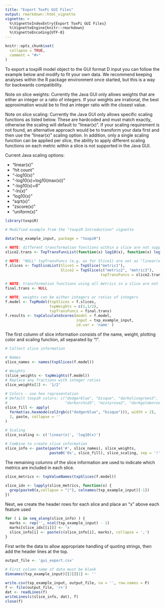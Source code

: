 ```yaml
---
title: "Export ToxPi GUI Files"
output: rmarkdown::html_vignette
vignette: >
  %\VignetteIndexEntry{Export ToxPi GUI Files}
  %\VignetteEngine{knitr::rmarkdown}
  %\VignetteEncoding{UTF-8}
---
```

<style type="text/css">

h1.title {
  font-size: 28px;
}
h1 { /* Header 1 */
  font-size: 20px;
}
h2 { /* Header 2 */
    font-size: 20px;
}
h3 { /* Header 3 */
  font-size: 18px;
}
h4 { /* Header 4 */
  font-size: 16px;
   color: DarkBlue;
}
code.r{ /* Code block */
    font-size: 12px;
}
</style>

```r
knitr::opts_chunk$set(
  collapse = TRUE,
  comment = "#>"
)
```

To export a toxpiR model object to the GUI format D input you can follow the example below and modify to fit your own data. We recommend keeping analyses within the R package environment once started, but this is a way for backwards compatibility.

Note on slice weights: Currently the Java GUI only allows weights that are either an integer or a ratio of integers. If your weights are irrational, the best approximation would be to find an integer ratio with the closest value.

Note on slice scaling: Currently the Java GUI only allows specific scaling functions as listed below. These are hardcoded and must match exactly, otherwise the scaling will default to "linear(x)". If your scaling requirement is not found, an alternative approach would be to transform your data first and then use the "linear(x)" scaling option. In addition, only a single scaling function can be applied per slice, the ability to apply different scaling functions on each metric within a slice is not supported in the Java GUI.

Current Java scaling options:

* "linear(x)"
* "hit count"
* "-log10(x)"
* "-log10(x)+log10(max(x))"
* "-log10(x)+6"
* "-ln(x)"
* "log10(x)"
* "sqrt(x)"
* "zscore(x)"
* "uniform(x)"

```r
library(toxpiR)

# Modified example from the "toxpiR Introduction" vignette

data(txp_example_input, package = "toxpiR")

# NOTE: different transformation functions within a slice are not supported
slice2.trans <- TxpTransFuncList(function(x) log10(x), function(x) log10(x))

# NOTE: "NULL" txpTransFuncs (e.g. as for Slice1) are set as "linear(x)" below
f.slices <- TxpSliceList(Slice1 = TxpSlice("metric1"), 
                         Slice2 = TxpSlice(c("metric2", "metric3"), 
                                           txpTransFuncs = slice2.trans ))

# NOTE: transformation functions using all metrics in a slice are not supported
final.trans <- NULL

# NOTE: weights can be either integers or ratios of integers
f.model <- TxpModel(txpSlices = f.slices, 
                    txpWeights = c(1,1/2),
                    txpTransFuncs = final.trans)
f.results <- txpCalculateScores(model = f.model, 
                                input = txp_example_input,
                                id.var = 'name' )
```

The first column of slice information consists of the name, weight, plotting color and scaling function, all separated by "!".

```r

# Collect slice information

# Names
slice_names <- names(txpSlices(f.model))

# Weights
(slice_weights <- txpWeights(f.model))
# Replace any fractions with integer ratios
slice_weights[2] <- '1/2'

# Colors - use hex representation
# Default toxpiR colors: c("dodgerblue", "bisque", "darkolivegreen3",
#                          "darkorchid3", "mistyrose2", "darkgoldenrod1")
slice_fill <- apply(
  format(as.hexmode(col2rgb(c("dodgerblue", "bisque"))), width = 2),
  2, paste, collapse = ''
)

# Scaling
slice_scaling <- c('linear(x)', 'log10(x)')

# Combine to create slice information
slice_info <- paste(paste('#', slice_names), slice_weights,
                    paste0('0x', slice_fill), slice_scaling, sep = '!')
```

The remaining columns of the slice information are used to indicate which metrics are included in each slice.

```r
slice_metrics <- txpValueNames(txpSlices(f.model))

slice_idx <- lapply(slice_metrics, function(x) {
  grep(paste0(x,collapse = "|"), colnames(txp_example_input)[-1])
})
```

Next, we create the header rows for each slice and place an "x" above each feature used 

```r
for ( i in seq_along(slice_info) ) {
  marks <- rep('', ncol(txp_example_input) - 1)
  marks[slice_idx[[i]]] <- 'x'
  slice_info[i] <- paste(c(slice_info[i], marks), collapse = ',')
}
```

First write the data to allow appropriate handling of quoting strings, then add the header lines at the top.

```r
output_file <- 'gui_export.csv'

# First column name of data must be blank
dimnames(txp_example_input)[[2]][1] <- ''

write.csv(txp_example_input, output_file, na = '', row.names = F)
f <- file(output_file, 'r+')
dat <- readLines(f)
writeLines(c(slice_info, dat), f)
close(f)
```

